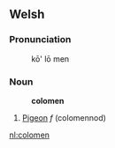 == Welsh ==

=== Pronunciation ===
: k&#333;' l&#333; men

=== Noun ===
:'''colomen'''
# [[Pigeon]] ''f'' (colomennod)

[[nl:colomen]]